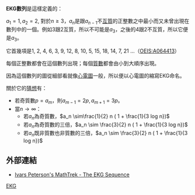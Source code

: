 '''EKG數列'''是這樣定義的：

<math>a_1 = 1 , a_2 = 2,</math> 對於<math>n \ge 3</math>，<math>a_n</math>是跟<math>a_{n-1}</math>不[[互質|互質]]的正整數之中最小而又未曾出現在數列中的一個。例如3跟2互質，所以不可能是<math>a_3</math>，之後的4跟2不互質，所以它便是<math>a_3</math>。

它首幾項是1, 2, 4, 6, 3, 9, 12, 8, 10, 5, 15, 18, 14, 7, 21 ...（[[OEIS:A064413|OEIS:A064413]]）

每個正整數都會在這個數列出現；每個[[質數|質數]]都會由小到大順序出現。

因為這個數列的圖從細部看就像[[心電圖|心電圖]]一般，所以便以心電圖的縮寫EKG命名。

關於它的[[猜想|猜想]]有：
* 若奇質數<math>p = a_m</math>，則<math>a_{m-1}=2p, a_{m+1}=3p</math>。
* 當<math>n\rightarrow \infty</math>：
** 若<math>a_n</math>為奇質數，<math>a_n \sim\frac{1}{2} n ( 1 + \frac{1}{3 log n})</math>
** 若<math>a_n</math>為奇質數的三倍，<math>a_n \sim \frac{3}{2} n ( 1 + \frac{1}{3 log n})</math>
** 若<math>a_n</math>既非質數也非質數的三倍，<math>a_n \sim \frac{3}{2} n ( 1 + \frac{1}{3 log n})</math>

== 外部連結 ==
* [http://www.maa.org/mathland/mathtrek_04_08_02.html Ivars Peterson's MathTrek - The EKG Sequence]{{Wayback|url=http://www.maa.org/mathland/mathtrek_04_08_02.html |date=20060904151037 }}

[[Category:整数数列|EKG]]